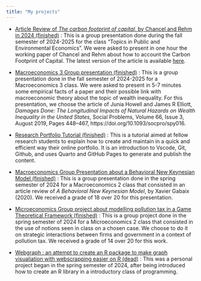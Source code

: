 ```yaml
---
title: "My projects"
---
```


\begin{center}
Here is a list of some projects I began :
\end{center}

- [Article Review of _The carbon footprint of capital_, by Chancel and Rehm in 2024 (finished)](/TPEE_Presentation) : This is a group presentation done during the fall semester of 2024-2025 for the class "Topics in Public and Environmental Economics". We were asked to present in one hour the working paper of Chancel and Rehm about how to account the Carbon Footprint of Capital. The latest version of the article is available [here](https://www.dropbox.com/scl/fi/8jsi7pgno80xlhhjsu3zc/CarbonCapital2023ChancelRehm.pdf?rlkey=nu70bve6k1ofmqz2zpttox9gh&).

- [Macroeconomics 3 Group presentation (finished)](/Macroeconomics-3-Presentation) : This is a group presentation done in the fall semester of 2024-2025 for a Macroeconomics 3 class. We were asked to present in 5-7 minutes some empirical facts of a paper and their possible link with macroeconomic theory about the topic of wealth inequality. For this presentation, we choose the article of Junia Howell and James R Elliott, _Damages Done: The Longitudinal Impacts of Natural Hazards on Wealth Inequality in the United States_, Social Problems, Volume 66, Issue 3, August 2019, Pages 448–467, https://doi.org/10.1093/socpro/spy016.

- [Research Portfolio Tutorial (finished)](/portfolio_tutorial) : This is a tutorial aimed at fellow research students to explain how to create and maintain in a quick and efficient way their online portfolio. It is an introduction to Vscode, Git, Github, and uses Quarto and GitHub Pages to generate and publish the content.

- [Macroeconomics Group Presentation about a Behavioral New Keynesian Model (finished)](/Macroeconomics-2-Presentation) : 
This is a group presentation done in the spring semester of 2024 for a Macroeconomics 2 class that consisted in an article review of _A Behavioral New Keynesian Model_, by Xavier Gabaix (2020). We received a grade of 18 over 20 for this presentation.

- [Microeconomics Group project about modelling pollution tax in a Game Theoretical Framework (finished)](/Micro_project) : 
This is a group project done in the spring semester of 2024 for a Microeconomics 2 class that consisted in the use of notions seen in class on a chosen case. We choose to do it on strategic interactions between firms and government in a context of pollution tax. We received a grade of 14 over 20 for this work. 

- [Webgraph : an attempt to create an R package to make graph visualiation with webscrapping easier on R (dead)](/Webgraph) : 
This was a personal project began in the spring semester of 2024, after being introduced how to create an R library in a introductory class of programming. 